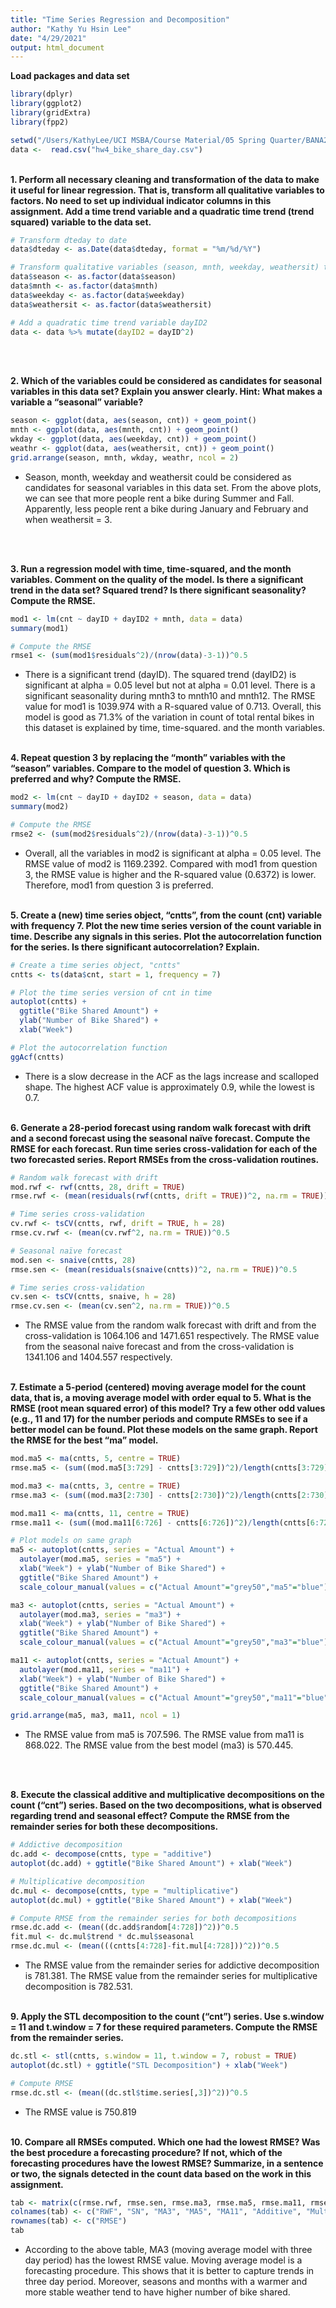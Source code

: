 ```yaml
---
title: "Time Series Regression and Decomposition"
author: "Kathy Yu Hsin Lee"
date: "4/29/2021"
output: html_document
---
```

**Load packages and data set**
```r
library(dplyr)
library(ggplot2)
library(gridExtra)
library(fpp2)

setwd("/Users/KathyLee/UCI MSBA/Course Material/05 Spring Quarter/BANA288 Predictive Analytics/Homework")
data <-  read.csv("hw4_bike_share_day.csv")
```
<br>
**1. Perform all necessary cleaning and transformation of the data to make it useful for linear regression. That is, transform all qualitative variables to factors. No need to set up individual indicator columns in this assignment. Add a time trend variable and a quadratic time trend (trend squared) variable to the data set.**
```r
# Transform dteday to date 
data$dteday <- as.Date(data$dteday, format = "%m/%d/%Y")

# Transform qualitative variables (season, mnth, weekday, weathersit) to factors
data$season <- as.factor(data$season)
data$mnth <- as.factor(data$mnth)
data$weekday <- as.factor(data$weekday)
data$weathersit <- as.factor(data$weathersit)

# Add a quadratic time trend variable dayID2
data <- data %>% mutate(dayID2 = dayID^2)
```

<br><br>

**2. Which of the variables could be considered as candidates for seasonal variables in this data set? Explain you answer clearly. Hint:  What makes a variable a “seasonal” variable?**
```r
season <- ggplot(data, aes(season, cnt)) + geom_point()
mnth <- ggplot(data, aes(mnth, cnt)) + geom_point()
wkday <- ggplot(data, aes(weekday, cnt)) + geom_point()
weathr <- ggplot(data, aes(weathersit, cnt)) + geom_point()
grid.arrange(season, mnth, wkday, weathr, ncol = 2)
```

- Season, month, weekday and weathersit could be considered as candidates for seasonal variables in this data set. From the above plots, we can see that more people rent a bike during Summer and Fall. Apparently, less people rent a bike during January and February and when weathersit = 3. 

<br><br>

**3. Run a regression model with time, time-squared, and the month variables. Comment on the quality of the model. Is there a significant trend in the data set? Squared trend? Is there significant seasonality? Compute the RMSE.**
```r
mod1 <- lm(cnt ~ dayID + dayID2 + mnth, data = data)
summary(mod1)

# Compute the RMSE
rmse1 <- (sum(mod1$residuals^2)/(nrow(data)-3-1))^0.5
```

- There is a significant trend (dayID). The squared trend (dayID2) is significant at alpha = 0.05 level but not at alpha = 0.01 level. There is a significant seasonality during mnth3 to mnth10 and mnth12. The RMSE value for mod1 is 1039.974 with a R-squared value of 0.713. Overall, this model is good as 71.3% of the variation in count of total rental bikes in this dataset is explained by time, time-squared. and the month variables.
<br><br>

**4. Repeat question 3 by replacing the “month” variables with the “season” variables. Compare to the model of question 3. Which is preferred and why? Compute the RMSE.**
```r
mod2 <- lm(cnt ~ dayID + dayID2 + season, data = data)
summary(mod2)

# Compute the RMSE
rmse2 <- (sum(mod2$residuals^2)/(nrow(data)-3-1))^0.5
```

- Overall, all the variables in mod2 is significant at alpha = 0.05 level. The RMSE value of mod2 is 1169.2392. Compared with mod1 from question 3, the RMSE value is higher and the R-squared value (0.6372) is lower. Therefore, mod1 from question 3 is preferred.
<br><br>

**5. Create a (new) time series object, “cntts”, from the count (cnt) variable with frequency 7. Plot the new time series version of the count variable in time. Describe any signals in this series. Plot the autocorrelation function for the series. Is there significant autocorrelation? Explain.**
```r
# Create a time series object, "cntts"
cntts <- ts(data$cnt, start = 1, frequency = 7)

# Plot the time series version of cnt in time
autoplot(cntts) +
  ggtitle("Bike Shared Amount") +
  ylab("Number of Bike Shared") +
  xlab("Week")

# Plot the autocorrelation function
ggAcf(cntts)
```

- There is a slow decrease in the ACF as the lags increase and scalloped shape. The highest ACF value is approximately 0.9, while the lowest is 0.7. 
<br><br>

**6. Generate a 28-period forecast using random walk forecast with drift and a second forecast using the seasonal naïve forecast. Compute the RMSE for each forecast. Run time series cross-validation for each of the two forecasted series. Report RMSEs from the cross-validation routines.**
```r
# Random walk forecast with drift
mod.rwf <- rwf(cntts, 28, drift = TRUE)
rmse.rwf <- (mean(residuals(rwf(cntts, drift = TRUE))^2, na.rm = TRUE))^0.5

# Time series cross-validation
cv.rwf <- tsCV(cntts, rwf, drift = TRUE, h = 28)
rmse.cv.rwf <- (mean(cv.rwf^2, na.rm = TRUE))^0.5

# Seasonal naïve forecast 
mod.sen <- snaive(cntts, 28)
rmse.sen <- (mean(residuals(snaive(cntts))^2, na.rm = TRUE))^0.5

# Time series cross-validation
cv.sen <- tsCV(cntts, snaive, h = 28)
rmse.cv.sen <- (mean(cv.sen^2, na.rm = TRUE))^0.5

```

- The RMSE value from the random walk forecast with drift and from the cross-validation is 1064.106 and 1471.651 respectively. The RMSE value from the seasonal naive forecast and from the cross-validation is 1341.106 and 1404.557 respectively. 
<br><br>

**7. Estimate a 5-period (centered) moving average model for the count data, that is, a moving average model with order equal to 5. What is the RMSE (root mean squared error) of this model?  Try a few other odd values (e.g., 11 and 17) for the number periods and compute RMSEs to see if a better model can be found. Plot these models on the same graph. Report the RMSE for the best “ma” model.**
```r
mod.ma5 <- ma(cntts, 5, centre = TRUE)
rmse.ma5 <- (sum((mod.ma5[3:729] - cntts[3:729])^2)/length(cntts[3:729]))^0.5

mod.ma3 <- ma(cntts, 3, centre = TRUE)
rmse.ma3 <- (sum((mod.ma3[2:730] - cntts[2:730])^2)/length(cntts[2:730]))^0.5

mod.ma11 <- ma(cntts, 11, centre = TRUE)
rmse.ma11 <- (sum((mod.ma11[6:726] - cntts[6:726])^2)/length(cntts[6:726]))^0.5

# Plot models on same graph
ma5 <- autoplot(cntts, series = "Actual Amount") + 
  autolayer(mod.ma5, series = "ma5") + 
  xlab("Week") + ylab("Number of Bike Shared") +
  ggtitle("Bike Shared Amount") +
  scale_colour_manual(values = c("Actual Amount"="grey50","ma5"="blue"))

ma3 <- autoplot(cntts, series = "Actual Amount") + 
  autolayer(mod.ma3, series = "ma3") + 
  xlab("Week") + ylab("Number of Bike Shared") +
  ggtitle("Bike Shared Amount") +
  scale_colour_manual(values = c("Actual Amount"="grey50","ma3"="blue"))

ma11 <- autoplot(cntts, series = "Actual Amount") + 
  autolayer(mod.ma11, series = "ma11") + 
  xlab("Week") + ylab("Number of Bike Shared") +
  ggtitle("Bike Shared Amount") +
  scale_colour_manual(values = c("Actual Amount"="grey50","ma11"="blue"))

grid.arrange(ma5, ma3, ma11, ncol = 1)
```

- The RMSE value from ma5 is 707.596. The RMSE value from ma11 is 868.022. The RMSE value from the best model (ma3) is 570.445. 

<br><br>

**8. Execute the classical additive and multiplicative decompositions on the count (“cnt”) series. Based on the two decompositions, what is observed regarding trend and seasonal effect? Compute the RMSE from the remainder series for both these decompositions.**
```r
# Addictive decomposition
dc.add <- decompose(cntts, type = "additive")
autoplot(dc.add) + ggtitle("Bike Shared Amount") + xlab("Week")

# Multiplicative decomposition
dc.mul <- decompose(cntts, type = "multiplicative")
autoplot(dc.mul) + ggtitle("Bike Shared Amount") + xlab("Week")

# Compute RMSE from the remainder series for both decompositions
rmse.dc.add <- (mean((dc.add$random[4:728])^2))^0.5
fit.mul <- dc.mul$trend * dc.mul$seasonal
rmse.dc.mul <- (mean(((cntts[4:728]-fit.mul[4:728]))^2))^0.5
```

- The RMSE value from the remainder series for addictive decomposition is 781.381. The RMSE value from the remainder series for multiplicative decomposition is 782.531. 
<br><br>

**9. Apply the STL decomposition to the count (“cnt”) series. Use s.window = 11 and t.window = 7 for these required parameters. Compute the RMSE from the remainder series.**
```r
dc.stl <- stl(cntts, s.window = 11, t.window = 7, robust = TRUE)
autoplot(dc.stl) + ggtitle("STL Decomposition") + xlab("Week")

# Compute RMSE
rmse.dc.stl <- (mean((dc.stl$time.series[,3])^2))^0.5
```

- The RMSE value is 750.819
<br><br>

**10.	Compare all RMSEs computed. Which one had the lowest RMSE? Was the best procedure a forecasting procedure? If not, which of the forecasting procedures have the lowest RMSE? Summarize, in a sentence or two, the signals detected in the count data based on the work in this assignment.**   
```r
tab <- matrix(c(rmse.rwf, rmse.sen, rmse.ma3, rmse.ma5, rmse.ma11, rmse.dc.add, rmse.dc.mul, rmse.dc.stl, rmse.cv.rwf, rmse.cv.sen), ncol = 10, byrow = FALSE)
colnames(tab) <- c("RWF", "SN", "MA3", "MA5", "MA11", "Additive", "Multiplicative", "STL", "RWF.CV", "SN.CV")
rownames(tab) <- c("RMSE")
tab
```

- According to the above table, MA3 (moving average model with three day period) has the lowest RMSE value. Moving average model is a forecasting procedure. This shows that it is better to capture trends in three day period. Moreover, seasons and months with a warmer and more stable weather tend to have higher number of bike shared.
